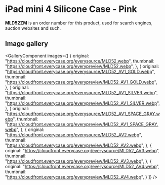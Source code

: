 
# iPad mini 4 Silicone Case - Pink

<Callout type='info' emoji='👉🏻'>**MLD52ZM** is an order number for this product, used for search engines, auction websites and such.</Callout>

## Image gallery

<GalleryComponent
    images={[
      {
        original: "https://cloudfront.everycase.org/everysource/MLD52.webp",
        thumbnail: "https://cloudfront.everycase.org/everypreview/MLD52.webp",
      },
      {
        original: "https://cloudfront.everycase.org/everysource/MLD52_AV1_GOLD.webp",
        thumbnail: "https://cloudfront.everycase.org/everypreview/MLD52_AV1_GOLD.webp",
      },
      {
        original: "https://cloudfront.everycase.org/everysource/MLD52_AV1_SILVER.webp",
        thumbnail: "https://cloudfront.everycase.org/everypreview/MLD52_AV1_SILVER.webp",
      },
      {
        original: "https://cloudfront.everycase.org/everysource/MLD52_AV1_SPACE_GRAY.webp",
        thumbnail: "https://cloudfront.everycase.org/everypreview/MLD52_AV1_SPACE_GRAY.webp",
      },
      {
        original: "https://cloudfront.everycase.org/everysource/MLD52_AV2.webp",
        thumbnail: "https://cloudfront.everycase.org/everypreview/MLD52_AV2.webp",
      },
      {
        original: "https://cloudfront.everycase.org/everysource/MLD52_AV3.webp",
        thumbnail: "https://cloudfront.everycase.org/everypreview/MLD52_AV3.webp",
      },
      {
        original: "https://cloudfront.everycase.org/everysource/MLD52_AV4.webp",
        thumbnail: "https://cloudfront.everycase.org/everypreview/MLD52_AV4.webp",
      }
    ]}
  />
